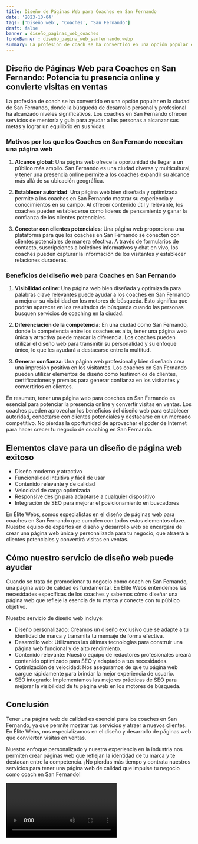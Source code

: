 ```yaml
---
title: Diseño de Páginas Web para Coaches en San Fernando
date: '2023-10-04'
tags: ['Diseño web', 'Coaches', 'San Fernando']
draft: false
banner : diseño_paginas_web_coaches
fondoBanner : diseño_pagina_web_sanfernando.webp
summary: La profesión de coach se ha convertido en una opción popular en la ciudad de San Fernando, donde la búsqueda de desarrollo personal y profesional ha alcanzado niveles significativos. Los coaches en San Fernando ofrecen servicios de mentoría y guía para ayudar a las personas a alcanzar sus metas y lograr un equilibrio en sus vidas.
---
```


## Diseño de Páginas Web para Coaches en San Fernando: Potencia tu presencia online y convierte visitas en ventas

La profesión de coach se ha convertido en una opción popular en la ciudad de San Fernando, donde la búsqueda de desarrollo personal y profesional ha alcanzado niveles significativos. Los coaches en San Fernando ofrecen servicios de mentoría y guía para ayudar a las personas a alcanzar sus metas y lograr un equilibrio en sus vidas.

### Motivos por los que los Coaches en San Fernando necesitan una página web

1. **Alcance global**: Una página web ofrece la oportunidad de llegar a un público más amplio. San Fernando es una ciudad diversa y multicultural, y tener una presencia online permite a los coaches expandir su alcance más allá de su ubicación geográfica.

2. **Establecer autoridad**: Una página web bien diseñada y optimizada permite a los coaches en San Fernando mostrar su experiencia y conocimientos en su campo. Al ofrecer contenido útil y relevante, los coaches pueden establecerse como líderes de pensamiento y ganar la confianza de los clientes potenciales.

3. **Conectar con clientes potenciales**: Una página web proporciona una plataforma para que los coaches en San Fernando se conecten con clientes potenciales de manera efectiva. A través de formularios de contacto, suscripciones a boletines informativos y chat en vivo, los coaches pueden capturar la información de los visitantes y establecer relaciones duraderas.

### Beneficios del diseño web para Coaches en San Fernando

1. **Visibilidad online**: Una página web bien diseñada y optimizada para palabras clave relevantes puede ayudar a los coaches en San Fernando a mejorar su visibilidad en los motores de búsqueda. Esto significa que podrán aparecer en los resultados de búsqueda cuando las personas busquen servicios de coaching en la ciudad.

2. **Diferenciación de la competencia**: En una ciudad como San Fernando, donde la competencia entre los coaches es alta, tener una página web única y atractiva puede marcar la diferencia. Los coaches pueden utilizar el diseño web para transmitir su personalidad y su enfoque único, lo que les ayudará a destacarse entre la multitud.

3. **Generar confianza**: Una página web profesional y bien diseñada crea una impresión positiva en los visitantes. Los coaches en San Fernando pueden utilizar elementos de diseño como testimonios de clientes, certificaciones y premios para generar confianza en los visitantes y convertirlos en clientes.

En resumen, tener una página web para coaches en San Fernando es esencial para potenciar la presencia online y convertir visitas en ventas. Los coaches pueden aprovechar los beneficios del diseño web para establecer autoridad, conectarse con clientes potenciales y destacarse en un mercado competitivo. No pierdas la oportunidad de aprovechar el poder de Internet para hacer crecer tu negocio de coaching en San Fernando.

<GifSeo />

<Cta />

## Elementos clave para un diseño de página web exitoso

- Diseño moderno y atractivo
- Funcionalidad intuitiva y fácil de usar
- Contenido relevante y de calidad
- Velocidad de carga optimizada
- Responsive design para adaptarse a cualquier dispositivo
- Integración de SEO para mejorar el posicionamiento en buscadores

En Élite Webs, somos especialistas en el diseño de páginas web para coaches en San Fernando que cumplen con todos estos elementos clave. Nuestro equipo de expertos en diseño y desarrollo web se encargará de crear una página web única y personalizada para tu negocio, que atraerá a clientes potenciales y convertirá visitas en ventas.

## Cómo nuestro servicio de diseño web puede ayudar

Cuando se trata de promocionar tu negocio como coach en San Fernando, una página web de calidad es fundamental. En Élite Webs entendemos las necesidades específicas de los coaches y sabemos cómo diseñar una página web que refleje la esencia de tu marca y conecte con tu público objetivo.

Nuestro servicio de diseño web incluye:

- Diseño personalizado: Creamos un diseño exclusivo que se adapte a tu identidad de marca y transmita tu mensaje de forma efectiva.
- Desarrollo web: Utilizamos las últimas tecnologías para construir una página web funcional y de alto rendimiento.
- Contenido relevante: Nuestro equipo de redactores profesionales creará contenido optimizado para SEO y adaptado a tus necesidades.
- Optimización de velocidad: Nos aseguramos de que tu página web cargue rápidamente para brindar la mejor experiencia de usuario.
- SEO integrado: Implementamos las mejores prácticas de SEO para mejorar la visibilidad de tu página web en los motores de búsqueda.

## Conclusión

Tener una página web de calidad es esencial para los coaches en San Fernando, ya que permite mostrar tus servicios y atraer a nuevos clientes. En Élite Webs, nos especializamos en el diseño y desarrollo de páginas web que convierten visitas en ventas.

Nuestro enfoque personalizado y nuestra experiencia en la industria nos permiten crear páginas web que reflejan la identidad de tu marca y te destacan entre la competencia. ¡No pierdas más tiempo y contrata nuestros servicios para tener una página web de calidad que impulse tu negocio como coach en San Fernando!

<Video />

<CtaBot job='Coaches' city='San Fernando'/>

<Gmaps query='San Fernando+españa+maps' />
